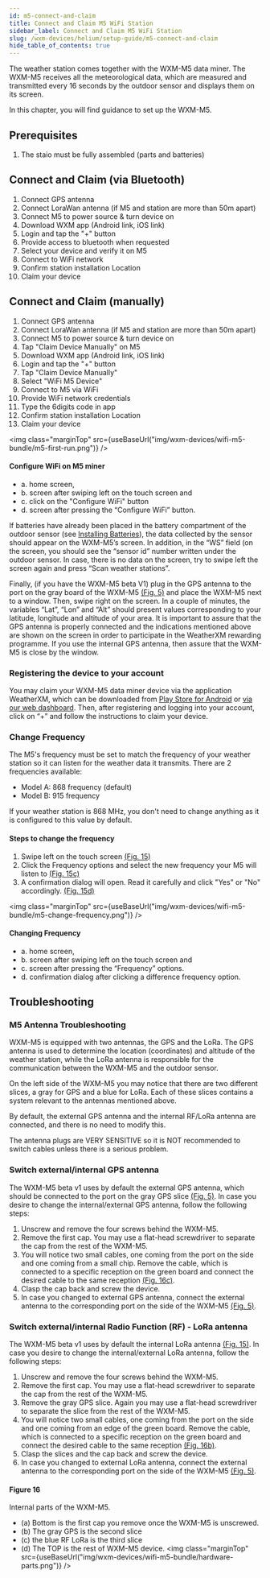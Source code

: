 ```yaml
---
id: m5-connect-and-claim
title: Connect and Claim M5 WiFi Station
sidebar_label: Connect and Claim M5 WiFi Station
slug: /wxm-devices/helium/setup-guide/m5-connect-and-claim
hide_table_of_contents: true
---
```



The weather station comes together with the WXM-M5 data miner.
The WXM-M5 receives all the meteorological data, which are measured and transmitted every 16 seconds by the outdoor sensor
and displays them on its screen.

In this chapter, you will find guidance to set up the WXM-M5.

## Prerequisites

1. The staio must be fully assembled (parts and batteries)

## Connect and Claim (via Bluetooth)

1. Connect GPS antenna
1. Connect LoraWan antenna (if M5 and station are more than 50m apart)
1. Connect M5 to power source & turn device on
1. Download WXM app (Android link, iOS link)
1. Login and tap the "+" button
1. Provide access to bluetooth when requested
1. Select your device and verify it on M5
1. Connect to WiFi network
1. Confirm station installation Location
1. Claim your device

## Connect and Claim (manually)

1. Connect GPS antenna
1. Connect LoraWan antenna (if M5 and station are more than 50m apart)
1. Connect M5 to power source & turn device on
1. Tap "Claim Device Manually" on M5
1. Download WXM app (Android link, iOS link)
1. Login and tap the "+" button
1. Tap "Claim Device Manually"
1. Select "WiFi M5 Device"
1. Connect to M5 via WiFi
1. Provide WiFi network credentials
1. Type the 6digits code in app
1. Confirm station installation Location
1. Claim your device


<img class="marginTop" src={useBaseUrl("img/wxm-devices/wifi-m5-bundle/m5-first-run.png")} />

#### Configure WiFi on M5 miner

- a. home screen,
- b. screen after swiping left on the touch screen and
- c. click on the "Configure WiFi" button
- d. screen after pressing the “Configure WiFi” button.

If batteries have already been placed in the battery compartment of the outdoor sensor (see [Installing Batteries](/wxm-devices/wifi-m5-bundle/setup-weather-station#installing-batteries)),
the data collected by the sensor should appear on the WXM-M5’s screen.
In addition, in the “WS” field (on the screen, you should see the “sensor id” number written under the outdoor sensor.
In case, there is no data on the screen, try to swipe left the screen again and press “Scan weather stations”.

Finally, (if you have the WXM-M5 beta V1) plug in the GPS antenna to the port on the gray board of the WXM-M5 [(Fig. 5)](/wxm-devices/wifi-m5-bundle/contents#figure-5)
and place the WXM-M5 next to a window. Then, swipe right on the screen.
In a couple of minutes, the variables “Lat”, “Lon” and “Alt” should present values
corresponding to your latitude, longitude and altitude of your area.
It is important to assure that the GPS antenna is properly connected and the indications mentioned above
are shown on the screen in order to participate in the WeatherXM rewarding programme.
If you use the internal GPS antenna, then assure that the WXM-M5 is close by the window.

### Registering the device to your account

You may claim your WXM-M5 data miner device via the application WeatherXM,
which can be downloaded from [Play Store for Android](https://play.google.com/store/apps/details?id=com.weatherxm.app) or [via our web dashboard](https://console.weatherxm.com/login).
Then, after registering and logging into your account, click on “+” and follow the instructions to claim your device.

### Change Frequency

The M5's frequency must be set to match the frequency of your weather station so it can listen for the weather data it transmits. There are 2 frequencies available:
- Model A: 868 frequency (default)
- Model B: 915 frequency

If your weather station is 868 MHz, you don't need to change anything as it is configured to this value by default.

#### Steps to change the frequency
  1. Swipe left on the touch screen [(Fig. 15)](/wxm-devices/wifi-m5-bundle/setup-m5#figure-15)
  1. Click the Frequency options and select the new frequency your M5 will listen to [(Fig. 15c)](/wxm-devices/wifi-m5-bundle/setup-m5#figure-15)
  1. A confirmation dialog will open. Read it carefully and click "Yes" or "No" accordingly. [(Fig. 15d)](/wxm-devices/wifi-m5-bundle/setup-m5#figure-15)

<img class="marginTop" src={useBaseUrl("img/wxm-devices/wifi-m5-bundle/m5-change-frequency.png")} />

#### Changing Frequency

- a. home screen,
- b. screen after swiping left on the touch screen and
- c. screen after pressing the “Frequency” options.
- d. confirmation dialog after clicking a difference frequency option.


## Troubleshooting

### M5 Antenna Troubleshooting

WXM-M5 is equipped with two antennas, the GPS and the LoRa. The GPS antenna is used to determine the location (coordinates) and altitude of the weather station,
while the LoRa antenna is responsible for the communication between the WXM-M5 and the outdoor sensor.

On the left side of the WXM-M5 you may notice that there are two different slices, a gray for GPS and a blue for LoRa.
Each of these slices contains a system relevant to the antennas mentioned above.

By default, the external GPS antenna and the internal RF/LoRa antenna are connected, and there is no need to modify this.

The antenna plugs are VERY SENSITIVE so it is NOT recommended to switch cables unless there is a serious problem.

### Switch external/internal GPS antenna

The WXM-M5 beta v1 uses by default the external GPS antenna, which should be connected to the port on the gray GPS slice [(Fig. 5)](/wxm-devices/wifi-m5-bundle/contents#figure-5).
In case you desire to change the internal/external GPS antenna, follow the following steps:

1. Unscrew and remove the four screws behind the WXM-M5.
1. Remove the first cap. You may use a flat-head screwdriver to separate the cap from the rest of the WXM-M5.
1. You will notice two small cables, one coming from the port on the side and one coming from a small chip.
   Remove the cable, which is connected to a specific reception on the green board and connect the desired cable to the same reception [(Fig. 16c)](/wxm-devices/wifi-m5-bundle/setup-m5#figure-16).
1. Clasp the cap back and screw the device.
1. In case you changed to external GPS antenna, connect the external antenna to the corresponding port on the side of the WXM-M5 [(Fig. 5)](/wxm-devices/wifi-m5-bundle/contents#figure-5).

### Switch external/internal Radio Function (RF) - LoRa antenna

The WXM-M5 beta v1 uses by default the internal LoRa antenna [(Fig. 15)](/wxm-devices/wifi-m5-bundle/setup-m5#figure-16).
In case you desire to change the internal/external LoRa antenna, follow the following steps:

1. Unscrew and remove the four screws behind the WXM-M5.
1. Remove the first cap. You may use a flat-head screwdriver to separate the cap from the rest of the WXM-M5.
1. Remove the gray GPS slice. Again you may use a flat-head screwdriver to separate the slice from the rest of the WXM-M5.
1. You will notice two small cables, one coming from the port on the side and one coming from an edge of the green board.
   Remove the cable, which is connected to a specific reception on the green board and
   connect the desired cable to the same reception [(Fig. 16b)](/wxm-devices/wifi-m5-bundle/setup-m5#figure-16).
1. Clasp the slices and the cap back and screw the device.
1. In case you changed to external LoRa antenna, connect the external antenna to the corresponding port on the side of the WXM-M5 [(Fig. 5)](/wxm-devices/wifi-m5-bundle/contents#figure-5).

#### Figure 16

Internal parts of the WXM-M5.

- (a) Bottom is the first cap you remove once the WXM-M5 is unscrewed.
- (b) The gray GPS is the second slice
- (c) the blue RF LoRa is the third slice
- (d) The TOP is the rest of WXM-M5 device.
  <img class="marginTop" src={useBaseUrl("img/wxm-devices/wifi-m5-bundle/hardware-parts.png")} />
